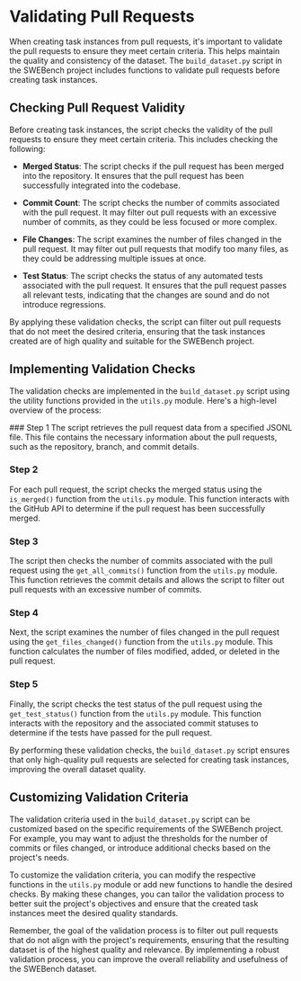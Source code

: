 
# Validating Pull Requests

When creating task instances from pull requests, it's important to validate the pull requests to ensure they meet certain criteria. This helps maintain the quality and consistency of the dataset. The `build_dataset.py` script in the SWEBench project includes functions to validate pull requests before creating task instances.

## Checking Pull Request Validity

<Callout type="info">
Before creating task instances, the script checks the validity of the pull requests to ensure they meet certain criteria. This includes checking the following:
</Callout>

- **Merged Status**: The script checks if the pull request has been merged into the repository. It ensures that the pull request has been successfully integrated into the codebase.

- **Commit Count**: The script checks the number of commits associated with the pull request. It may filter out pull requests with an excessive number of commits, as they could be less focused or more complex.

- **File Changes**: The script examines the number of files changed in the pull request. It may filter out pull requests that modify too many files, as they could be addressing multiple issues at once.

- **Test Status**: The script checks the status of any automated tests associated with the pull request. It ensures that the pull request passes all relevant tests, indicating that the changes are sound and do not introduce regressions.

By applying these validation checks, the script can filter out pull requests that do not meet the desired criteria, ensuring that the task instances created are of high quality and suitable for the SWEBench project.

## Implementing Validation Checks

The validation checks are implemented in the `build_dataset.py` script using the utility functions provided in the `utils.py` module. Here's a high-level overview of the process:

<Steps>
### Step 1
The script retrieves the pull request data from a specified JSONL file. This file contains the necessary information about the pull requests, such as the repository, branch, and commit details.

### Step 2
For each pull request, the script checks the merged status using the `is_merged()` function from the `utils.py` module. This function interacts with the GitHub API to determine if the pull request has been successfully merged.

### Step 3
The script then checks the number of commits associated with the pull request using the `get_all_commits()` function from the `utils.py` module. This function retrieves the commit details and allows the script to filter out pull requests with an excessive number of commits.

### Step 4
Next, the script examines the number of files changed in the pull request using the `get_files_changed()` function from the `utils.py` module. This function calculates the number of files modified, added, or deleted in the pull request.

### Step 5
Finally, the script checks the test status of the pull request using the `get_test_status()` function from the `utils.py` module. This function interacts with the repository and the associated commit statuses to determine if the tests have passed for the pull request.
</Steps>

By performing these validation checks, the `build_dataset.py` script ensures that only high-quality pull requests are selected for creating task instances, improving the overall dataset quality.

## Customizing Validation Criteria

The validation criteria used in the `build_dataset.py` script can be customized based on the specific requirements of the SWEBench project. For example, you may want to adjust the thresholds for the number of commits or files changed, or introduce additional checks based on the project's needs.

To customize the validation criteria, you can modify the respective functions in the `utils.py` module or add new functions to handle the desired checks. By making these changes, you can tailor the validation process to better suit the project's objectives and ensure that the created task instances meet the desired quality standards.

Remember, the goal of the validation process is to filter out pull requests that do not align with the project's requirements, ensuring that the resulting dataset is of the highest quality and relevance. By implementing a robust validation process, you can improve the overall reliability and usefulness of the SWEBench dataset.
